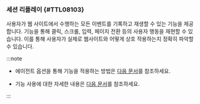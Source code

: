 ### 세션 리플레이 {#TTL08103}

<InDoc pages="analyze-pageload"><ImgLang img='browser-pageloadhitmap-details-session-replay.png' desc='세션 리플레이' /></InDoc>

<InDoc pages="analyze-ajax-hitmap"><ImgLang img='browser-analysis-ajax-hitmap-session-replay.png' desc='세션 리플레이' /></InDoc>

<InDoc pages="user-session-log-search"><ImgLang img="browser-analysis-user-session-log-details-session-replay.png" desc="세션 리플레이" /></InDoc>

사용자가 웹 사이트에서 수행하는 모든 이벤트를 기록하고 재생할 수 있는 기능을 제공합니다. <Cmdname sid="TTL08103" className="uitext" /> 기능을 통해 클릭, 스크롤, 입력, 페이지 전환 등의 사용자 행동을 재현할 수 있습니다. 이를 통해 사용자가 실제로 웹사이트와 어떻게 상호 작용하는지 정확히 파악할 수 있습니다. 

:::note

* 에이전트 옵션을 통해 <Cmdname sid="TTL08103" className="uitext" /> 기능을 적용하는 방법은 [다음 문서](session-replay#set-agentoption)를 참조하세요.

* <Cmdname sid="TTL08103" className="uitext" /> 기능 사용에 대한 자세한 내용은 [다음 문서](session-replay#usage)를 참조하세요.

:::